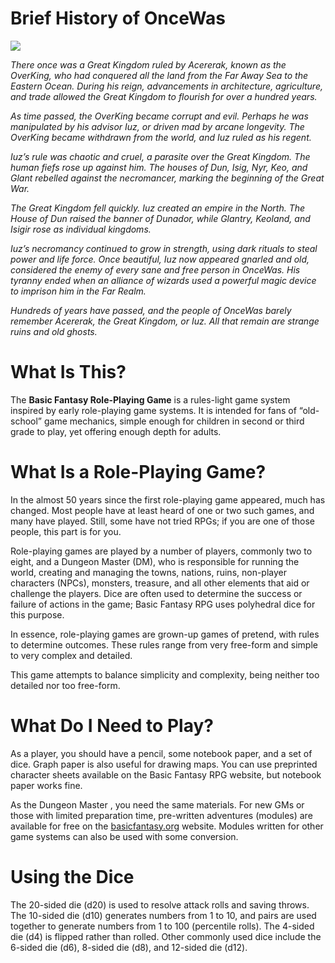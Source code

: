# Brief History of OnceWas

![](./images/OnceWas.jpg)

_There once was a Great Kingdom ruled by Acererak, known as the OverKing, who had conquered all the land from the Far Away Sea to the Eastern Ocean. During his reign, advancements in architecture, agriculture, and trade allowed the Great Kingdom to flourish for over a hundred years._

_As time passed, the OverKing became corrupt and evil. Perhaps he was manipulated by his advisor Iuz, or driven mad by arcane longevity. The OverKing became withdrawn from the world, and Iuz ruled as his regent._

_Iuz’s rule was chaotic and cruel, a parasite over the Great Kingdom. The human fiefs rose up against him. The houses of Dun, Isig, Nyr, Keo, and Glant rebelled against the necromancer, marking the beginning of the Great War._

_The Great Kingdom fell quickly. Iuz created an empire in the North. The House of Dun raised the banner of Dunador, while Glantry, Keoland, and Isigir rose as individual kingdoms._

_Iuz’s necromancy continued to grow in strength, using dark rituals to steal power and life force. Once beautiful, Iuz now appeared gnarled and old, considered the enemy of every sane and free person in OnceWas. His tyranny ended when an alliance of wizards used a powerful magic device to imprison him in the Far Realm._

_Hundreds of years have passed, and the people of OnceWas barely remember Acererak, the Great Kingdom, or Iuz. All that remain are strange ruins and old ghosts._


# What Is This?

The **Basic Fantasy Role-Playing Game** is a rules-light game system inspired by early role-playing game systems. It is intended for fans of "old-school" game mechanics, simple enough for children in second or third grade to play, yet offering enough depth for adults.

# What Is a Role-Playing Game?

In the almost 50 years since the first role-playing game appeared, much has changed. Most people have at least heard of one or two such games, and many have played. Still, some have not tried RPGs; if you are one of those people, this part is for you.

Role-playing games are played by a number of players, commonly two to eight, and a Dungeon Master  (DM), who is responsible for running the world, creating and managing the towns, nations, ruins, non-player characters (NPCs), monsters, treasure, and all other elements that aid or challenge the players. Dice are often used to determine the success or failure of actions in the game; Basic Fantasy RPG uses polyhedral dice for this purpose.

In essence, role-playing games are grown-up games of pretend, with rules to determine outcomes. These rules range from very free-form and simple to very complex and detailed.

This game attempts to balance simplicity and complexity, being neither too detailed nor too free-form.

# What Do I Need to Play?

As a player, you should have a pencil, some notebook paper, and a set of dice. Graph paper is also useful for drawing maps. You can use preprinted character sheets available on the Basic Fantasy RPG website, but notebook paper works fine.

As the Dungeon Master , you need the same materials. For new GMs or those with limited preparation time, pre-written adventures (modules) are available for free on the [basicfantasy.org](https://www.basicfantasy.org/) website. Modules written for other game systems can also be used with some conversion.

# Using the Dice

The 20-sided die (d20) is used to resolve attack rolls and saving throws. The 10-sided die (d10) generates numbers from 1 to 10, and pairs are used together to generate numbers from 1 to 100 (percentile rolls). The 4-sided die (d4) is flipped rather than rolled. Other commonly used dice include the 6-sided die (d6), 8-sided die (d8), and 12-sided die (d12).

